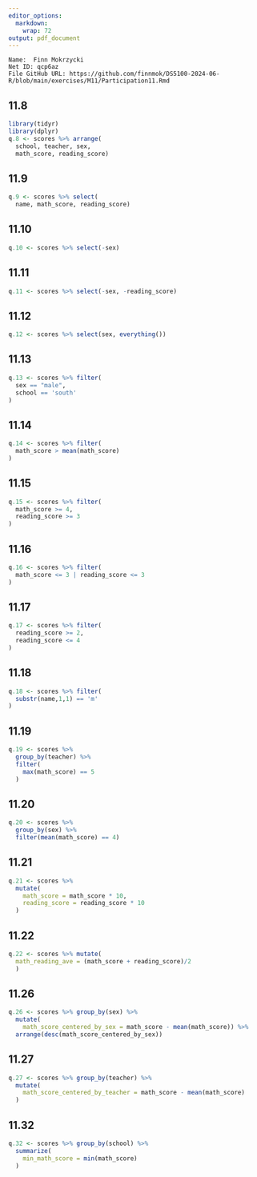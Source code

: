 ```yaml
---
editor_options:
  markdown:
    wrap: 72
output: pdf_document
---
```


```         
Name:  Finn Mokrzycki
Net ID: qcp6az
File GitHub URL: https://github.com/finnmok/DS5100-2024-06-R/blob/main/exercises/M11/Participation11.Rmd
```

## 11.8

```r
library(tidyr)
library(dplyr)
q.8 <- scores %>% arrange(
  school, teacher, sex, 
  math_score, reading_score)
```

## 11.9

```r
q.9 <- scores %>% select(
  name, math_score, reading_score)
```

## 11.10

```r
q.10 <- scores %>% select(-sex)
```

## 11.11

```r
q.11 <- scores %>% select(-sex, -reading_score)
```

## 11.12

```r
q.12 <- scores %>% select(sex, everything())
```

## 11.13

```r
q.13 <- scores %>% filter(
  sex == "male",
  school == 'south'
)
```

## 11.14

```r
q.14 <- scores %>% filter(
  math_score > mean(math_score)
)
```

## 11.15

```r
q.15 <- scores %>% filter(
  math_score >= 4,
  reading_score >= 3
)
```

## 11.16

```r
q.16 <- scores %>% filter(
  math_score <= 3 | reading_score <= 3
)
```

## 11.17

```r
q.17 <- scores %>% filter(
  reading_score >= 2,
  reading_score <= 4
)
```

## 11.18

```r
q.18 <- scores %>% filter(
  substr(name,1,1) == 'm'
)
```

## 11.19

```r
q.19 <- scores %>% 
  group_by(teacher) %>% 
  filter(
    max(math_score) == 5
  )
```

## 11.20

```r
q.20 <- scores %>% 
  group_by(sex) %>%
  filter(mean(math_score) == 4)
```

## 11.21

```r
q.21 <- scores %>%
  mutate(
    math_score = math_score * 10,
    reading_score = reading_score * 10
  )
```

## 11.22

```r
q.22 <- scores %>% mutate(
  math_reading_ave = (math_score + reading_score)/2
  )
```

## 11.26

```r
q.26 <- scores %>% group_by(sex) %>%
  mutate(
    math_score_centered_by_sex = math_score - mean(math_score)) %>%
  arrange(desc(math_score_centered_by_sex))
```

## 11.27

```r
q.27 <- scores %>% group_by(teacher) %>%
  mutate(
    math_score_centered_by_teacher = math_score - mean(math_score)
  )
```

## 11.32

```r
q.32 <- scores %>% group_by(school) %>%
  summarize(
    min_math_score = min(math_score)
  )
```
